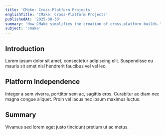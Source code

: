 ```yaml
---
title: 'CMake: Cross-Platform Projects'
englishTitle: 'CMake: Cross-Platform Projects'
publishedAt: '2025-08-30'
summary: 'How CMake simplifies the creation of cross-platform builds.'
subject: 'cmake'
---
```


## Introduction

Lorem ipsum dolor sit amet, consectetur adipiscing elit. Suspendisse eu mauris sit amet nisl hendrerit faucibus vel vel leo.

## Platform Independence

Integer a sem viverra, porttitor sem ac, sagittis eros. Curabitur ac diam nec magna congue aliquet. Proin vel lacus nec ipsum maximus luctus.

## Summary

Vivamus sed lorem eget justo tincidunt pretium ut ac metus.
